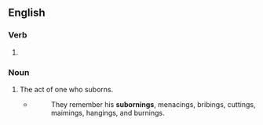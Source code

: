 ==English==

===Verb===
{{head|en|verb form}}

# {{present participle of|en|suborn|nocat=1}}

===Noun===
{{en-noun}}

# The act of one who suborns.
#* {{rfdatek|en|William Cobbett}}
#*: They remember his '''subornings''', menacings, bribings, cuttings, maimings, hangings, and burnings.
